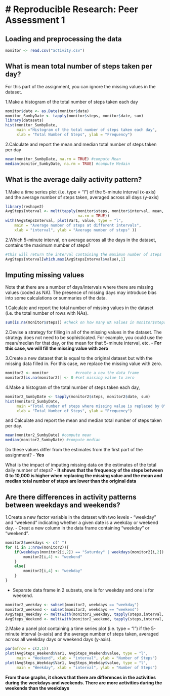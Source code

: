 # Reproducible Research: Peer Assessment 1
========================================================

## Loading and preprocessing the data
```r
monitor <- read.csv("activity.csv")
```

## What is mean total number of steps taken per day? 
For this part of the assignment, you can ignore the missing values in the dataset.  

1.Make a histogram of the total number of steps taken each day
```r
monitor$date <- as.Date(monitor$date)
monitor_SumbyDate <- tapply(monitor$steps, monitor$date, sum)
library(datasets)
hist(monitor_SumbyDate,
     main ="Histogram of the total number of steps taken each day",
     xlab = "Total Number of Steps", ylab = "Frequency")
```

2.Calculate and report the mean and median total number of steps taken per day
```r
mean(monitor_SumbyDate, na.rm = TRUE) #compute Mean
median(monitor_SumbyDate, na.rm = TRUE) #compute Medain
```

## What is the average daily activity pattern?

1.Make a time series plot (i.e. type = "l") of the 5-minute interval (x-axis) 
and the average number of steps taken, averaged across all days (y-axis)
```r
library(reshape2)
AvgStepsInterval <- melt(tapply(monitor$steps, monitor$interval, mean, 
                                na.rm = TRUE))
with(AvgStepsInterval, plot(Var1, value, type = "l", 
    main = "Average number of steps at different intervals", 
    xlab = "interval", ylab = "Average number of steps" ))
```

2.Which 5-minute interval, on average across all the days in the dataset, contains the maximum number of steps?
```r
#this will return the interval containing the maximun number of steps
AvgStepsInterval[which.max(AvgStepsInterval$value),1] 

```

## Imputing missing values

Note that there are a number of days/intervals where there are missing values (coded as NA). The presence of missing days may introduce bias into some calculations or summaries of the data.  

1.Calculate and report the total number of missing values in the dataset (i.e. the total number of rows with NAs).

```r
sum(is.na(monitor$steps)) #check on how many NA values in monitor$steps
```

2.Devise a strategy for filling in all of the missing values in the dataset. The strategy does not need to be sophisticated. For example, you could use the mean/median for that day, or the mean for that 5-minute interval, etc. 
- **For this case, we will fill the missing value with zero**

3.Create a new dataset that is equal to the original dataset but with the missing data filled in. For this case, we replace the missing value with zero.
```r
monitor2 <- monitor            #create a new the data frame
monitor2[is.na(monitor2)] <- 0 #set missing value to zero
```

4.Make a histogram of the total number of steps taken each day,

```r
monitor2_SumbyDate <- tapply(monitor2$steps, monitor2$date, sum)
hist(monitor2_SumbyDate,
     main ="Total number of steps where missing value is replaced by 0",
     xlab = "Total Number of Steps", ylab = "Frequency")
```

and Calculate and report the mean and median total number of steps taken per day.

```r
mean(monitor2_SumbyDate) #compute mean
median(monitor2_SumbyDate) #compute median
```

Do these values differ from the estimates from the first part of the assignment? 
- **Yes**

What is the impact of imputing missing data on the estimates of the total daily number of steps?
- **It shows that the frequency of the steps between 0 to 10,000 is higher when replacing the missing value and the mean and median total number of steps are lower than the original data**

## Are there differences in activity patterns between weekdays and weekends?

1.Create a new factor variable in the dataset with two levels - "weekday" and "weekend" indicating whether a given date is a weekday or weekend day.
- Creat a new column in the data frame containing "weekday" or "weekend". 
```r
monitor2$weekdays <- c(" ")
for (i in 1:nrow(monitor2)){
    if(weekdays(monitor2[i,2]) == "Saturday" | weekdays(monitor2[i,2]) == "Sunday"){
        monitor2[i,4] <- "weekend"
    }
    else{
        monitor2[i,4] <- "weekday"
    }
}
```

- Separate data frame in 2 subsets, one is for weekday and one is for weekend.
```r
monitor2_weekday <- subset(monitor2, weekdays == "weekday")
monitor2_weekend <- subset(monitor2, weekdays == "weekend")
AvgSteps_Weekday <- melt(with(monitor2_weekday, tapply(steps,interval, mean)))
AvgSteps_Weekend <- melt(with(monitor2_weekend, tapply(steps,interval, mean)))
```

2.Make a panel plot containing a time series plot (i.e. type = "l") if the 5-minute interval (x-axis) and the average number of steps taken, averaged across all weekday days or weekend days (y-axis).

```r
par(mfrow = c(2,1))
plot(AvgSteps_Weekend$Var1, AvgSteps_Weekend$value, type = "l",
     main = "Weekend", xlab = "interval", ylab = "Number of Steps")
plot(AvgSteps_Weekday$Var1, AvgSteps_Weekday$value, type = "l",
     main = "Weekday", xlab = "interval", ylab = "Number of Steps")
```

**From those graphs, it shows that there are differences in the activities during the weekdays and weekends. There are more activities during the weekends than the weekdays**